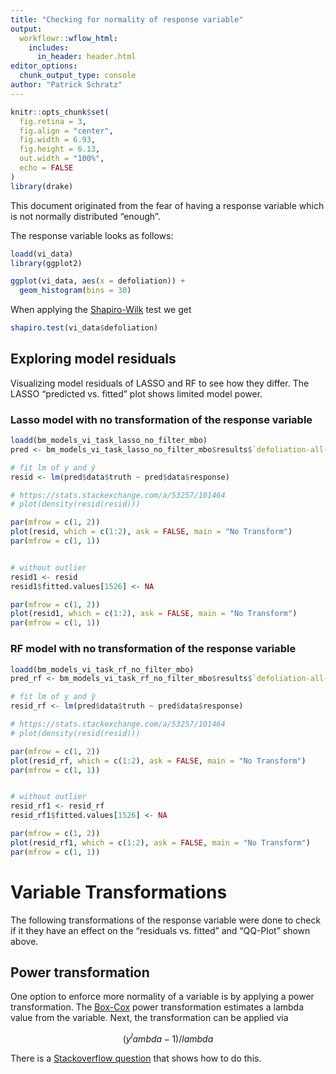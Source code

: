 ```yaml
---
title: "Checking for normality of response variable"
output: 
  workflowr::wflow_html:
    includes:
      in_header: header.html
editor_options:
  chunk_output_type: console
author: "Patrick Schratz"
---
```


```r
knitr::opts_chunk$set(
  fig.retina = 3,
  fig.align = "center",
  fig.width = 6.93,
  fig.height = 6.13,
  out.width = "100%",
  echo = FALSE
)
library(drake)
```

This document originated from the fear of having a response variable which is not normally distributed "enough".

The response variable looks as follows:

```r
loadd(vi_data)
library(ggplot2)

ggplot(vi_data, aes(x = defoliation)) +
  geom_histogram(bins = 30)
```

When applying the [Shapiro-Wilk](https://en.wikipedia.org/wiki/Shapiro%E2%80%93Wilk_test) test we get

```r
shapiro.test(vi_data$defoliation)
```

## Exploring model residuals 

Visualizing model residuals of LASSO and RF to see how they differ.
The LASSO "predicted vs. fitted" plot shows limited model power.

### Lasso model with no transformation of the response variable

```r
loadd(bm_models_vi_task_lasso_no_filter_mbo)
pred <- bm_models_vi_task_lasso_no_filter_mbo$results$`defoliation-all-plots-VI`$`Lasso-MBO`$pred

# fit lm of y and ŷ
resid <- lm(pred$data$truth ~ pred$data$response)

# https://stats.stackexchange.com/a/53257/101464
# plot(density(resid(resid)))

par(mfrow = c(1, 2))
plot(resid, which = c(1:2), ask = FALSE, main = "No Transform")
par(mfrow = c(1, 1))


# without outlier
resid1 <- resid
resid1$fitted.values[1526] <- NA

par(mfrow = c(1, 2))
plot(resid1, which = c(1:2), ask = FALSE, main = "No Transform")
par(mfrow = c(1, 1))
```

### RF model with no transformation of the response variable

```r
loadd(bm_models_vi_task_rf_no_filter_mbo)
pred_rf <- bm_models_vi_task_rf_no_filter_mbo$results$`defoliation-all-plots-VI`$RF$pred

# fit lm of y and ŷ
resid_rf <- lm(pred$data$truth ~ pred$data$response)

# https://stats.stackexchange.com/a/53257/101464
# plot(density(resid(resid)))

par(mfrow = c(1, 2))
plot(resid_rf, which = c(1:2), ask = FALSE, main = "No Transform")
par(mfrow = c(1, 1))


# without outlier
resid_rf1 <- resid_rf
resid_rf1$fitted.values[1526] <- NA

par(mfrow = c(1, 2))
plot(resid_rf1, which = c(1:2), ask = FALSE, main = "No Transform")
par(mfrow = c(1, 1))
```

# Variable Transformations

The following transformations of the response variable were done to check if it they have an effect on the "residuals vs. fitted" and "QQ-Plot" shown above.

## Power transformation

One option to enforce more normality of a variable is by applying a power transformation.
The [Box-Cox](https://en.wikipedia.org/wiki/Power_transform#Box%E2%80%93Cox_transformation) power transformation estimates a lambda value from the variable.
Next, the transformation can be applied via

$$(y^lambda - 1) / lambda$$

There is a [Stackoverflow question](https://stackoverflow.com/questions/33999512/how-to-use-the-box-cox-power-transformation-in-r) that shows how to do this. 

<!-- ### Box-Cox Transformation -->

<!-- Applying it on the response of the data. -->

<!-- ```{r response-normality-5} -->
<!-- library(MASS) -->
<!-- n <- 1759 -->
<!-- x <- runif(n, 1, 5) -->
<!-- y <- vi_data$defoliation -->

<!-- # 1st approach to estimate lambda for power transformation -->
<!-- bc <- boxcox(y ~ x) -->
<!-- (lambda <- bc$x[which.max(bc$y)]) -->

<!-- # apply power transform (boxcox) -->
<!-- y_new1 <- (y^lambda - 1) / lambda -->
<!-- shapiro.test(y_new1) -->
<!-- ``` -->

<!-- The "W" value is a little less than before. -->

<!-- There is another way to do this via package _car_. -->

<!-- ```{r response-normality-6} -->
<!-- # 2nd approach to estimate lambda for power transformation -->

<!-- # boxcox (0.84) -->
<!-- y_new2 <- (y^(car::powerTransform(y)$lambda) - 1) / car::powerTransform(y)$lambda -->
<!-- shapiro.test(y_new2) -->
<!-- ``` -->

<!-- Exploring the residuals of a Lasso model with no transformation of the response variable. -->

<!-- ```{r response-normality-7} -->
<!-- loadd(bm_models_vi_task_boxcox_lasso_no_filter_mbo) -->
<!-- pred <- bm_models_vi_task_boxcox_lasso_no_filter_mbo$results$`defoliation-all-plots-VI`$`Lasso-MBO`$pred -->

<!-- # fit lm of y and ŷ -->
<!-- resid <- lm(pred$data$truth ~ pred$data$response) -->

<!-- # https://stats.stackexchange.com/a/53257/101464 -->
<!-- # plot(density(resid(resid))) -->

<!-- # residuals vs. fitted & QQ plot -->
<!-- par(mfrow = c(1, 2)) -->
<!-- plot(resid, which = c(1:2), ask = FALSE, main = "No Transform") -->
<!-- par(mfrow = c(1, 1)) -->
<!-- ``` -->

<!-- ### Tukey Transformation -->

<!-- A slightly different way is to se the so called "Tukey" transformation instead of the "Box-Cox" transformation. -->

<!-- ```{r response-normality-8} -->
<!-- # tukey trans (0.846) -->
<!-- y_new3 <- y^(car::powerTransform(y)$lambda) -->
<!-- shapiro.test(y_new3) -->
<!-- ``` -->

<!-- ## Log transform -->

<!-- Beforehand we did a log transformation of the data. -->
<!-- However, since the data is a bit lef-skewed, this was enforced even more by that operation. -->
<!-- A substantially lower "W" value is the result. -->

<!-- ```{r response-normality-9} -->
<!-- # log transformed response (0.53) -->
<!-- shapiro.test(log(y)) -->
<!-- ``` -->

<!-- Also if we take a look at the residuals, they do not show normality. -->

<!-- ```{r response-normality-10} -->
<!-- loadd(bm_models_vi_task_lasso_no_filter_mbo) -->
<!-- pred_bc <- bm_models_vi_task_lasso_no_filter_mbo$results$`defoliation-all-plots-VI`$lasso$pred -->

<!-- # fit lm of y and ŷ -->
<!-- resid_bc <- lm(pred_bc$data$truth ~ pred$data$response) -->

<!-- # https://stats.stackexchange.com/a/53257/101464 -->
<!-- # plot(density(resid(resid_bc))) -->

<!-- par(mfrow = c(1, 2)) -->
<!-- plot(resid_bc, which = c(1:2), ask = FALSE, main = "Boxcox") -->
<!-- par(mfrow = c(1, 1)) -->
<!-- ``` -->

<!-- Also the Shapiro test does not look good -->

<!-- ```{r response-normality-11} -->
<!-- shapiro.test(resid$residuals) -->
<!-- ``` -->

<!-- ## Inverse Box-Cox Transformation -->

<!-- Just for completeness. -->

<!-- ```{r response-normality-12} -->
<!-- y_old <- (lambda * y_new1 + 1)^(1 / lambda) -->
<!-- ``` -->

